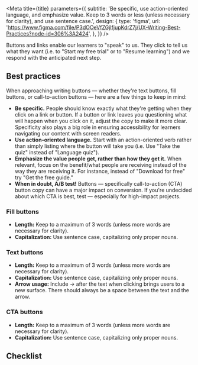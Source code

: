 

<Meta
  title={title}
  parameters={{
    subtitle:
      'Be specific, use action-oriented language, and emphasize value. Keep to 3 words or less (unless necessary for clarity), and use sentence case.',
    design: {
      type: 'figma',
      url:
        'https://www.figma.com/file/P3dOOeVfZGjIfjupKdrZ7j/UX-Writing-Best-Practices?node-id=306%3A2424',
    },
  }}
/>

Buttons and links enable our learners to "speak" to us. They click to tell us what they want (i.e. to "Start my free trial" or to "Resume learning") and we respond with the anticipated next step.

## Best practices

When approaching writing buttons — whether they're text buttons, fill buttons, or call-to-action buttons — here are a few things to keep in mind:

- **Be specific.** People should know exactly what they're getting when they click on a link or button. If a button or link leaves you questioning what will happen when you click on it, adjust the copy to make it more clear. Specificity also plays a big role in ensuring accessibility for learners navigating our content with screen readers.
- **Use action-oriented language.** Start with an action-oriented verb rather than simply listing where the button will take you (i.e. Use "Take the quiz" instead of "Language quiz").
- **Emphasize the value people get, rather than how they get it.** When relevant, focus on the benefit/what people are receiving instead of the way they are receiving it. For instance, instead of "Download for free" try "Get the free guide."
- **When in doubt, A/B test!** Buttons — specifically call-to-action (CTA) button copy can have a major impact on conversion. If you're undecided about which CTA is best, test — especially for high-impact projects.

### Fill buttons

- **Length:** Keep to a maximum of 3 words (unless more words are necessary for clarity).
- **Capitalization:** Use sentence case, capitalizing only proper nouns.

### Text buttons

- **Length:** Keep to a maximum of 3 words (unless more words are necessary for clarity).
- **Capitalization:** Use sentence case, capitalizing only proper nouns.
- **Arrow usage:** Include → after the text when clicking brings users to a new surface. There should always be a space between the text and the arrow.

### CTA buttons

- **Length:** Keep to a maximum of 3 words (unless more words are necessary for clarity).
- **Capitalization:** Use sentence case, capitalizing only proper nouns.

## Checklist

<CustomCheckbox
  htmlFor="buttons-1"
  label="For buttons, is your copy 3 words or less?"
  spacing="tight"
/>
<CustomCheckbox
  htmlFor="buttons-2"
  label="For buttons, have you used action-oriented language?"
  spacing="tight"
/>
<CustomCheckbox
  htmlFor="buttons-3"
  label="Have you used sentence case, only capitalizing proper nouns?"
  spacing="tight"
/>
<CustomCheckbox
  htmlFor="buttons-4"
  label="Does the copy make it clear where the link will take learners?"
  spacing="tight"
/>
